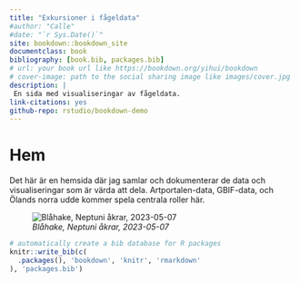 ```yaml
--- 
title: "Exkursioner i fågeldata"
#author: "Calle"
#date: "`r Sys.Date()`"
site: bookdown::bookdown_site
documentclass: book
bibliography: [book.bib, packages.bib]
# url: your book url like https://bookdown.org/yihui/bookdown
# cover-image: path to the social sharing image like images/cover.jpg
description: |
 En sida med visualiseringar av fågeldata. 
link-citations: yes
github-repo: rstudio/bookdown-demo
---
```


# Hem {-}

Det här är en hemsida där jag samlar och dokumenterar de data och visualiseringar som är värda att dela. Artportalen-data, GBIF-data, och Ölands norra udde kommer spela centrala roller här. 


![*Blåhake, Neptuni åkrar, 2023-05-07*](https://artportalen.se/MediaLibrary/2023/5/0096f090-5602-4df7-85f2-ba37be894f9b_image.jpg)


```r
# automatically create a bib database for R packages
knitr::write_bib(c(
  .packages(), 'bookdown', 'knitr', 'rmarkdown'
), 'packages.bib')
```
